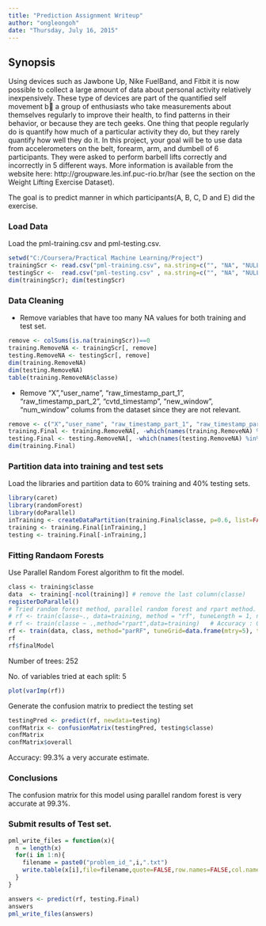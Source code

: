 ---
title: "Prediction Assignment Writeup"
author: "ongleongoh"
date: "Thursday, July 16, 2015"
---

## Synopsis

Using devices such as Jawbone Up, Nike FuelBand, and Fitbit it is now possible to collect a large amount of data about personal activity relatively inexpensively. These type of devices are part of the quantified self movement b  a group of enthusiasts who take measurements about themselves regularly to improve their health, to find patterns in their behavior, or because they are tech geeks. One thing that people regularly do is quantify how much of a particular activity they do, but they rarely quantify how well they do it. In this project, your goal will be to use data from accelerometers on the belt, forearm, arm, and dumbell of 6 participants. They were asked to perform barbell lifts correctly and incorrectly in 5 different ways. More information is available from the website here: http://groupware.les.inf.puc-rio.br/har (see the section on the Weight Lifting Exercise Dataset). 

The goal is to predict manner in which participants(A, B, C, D and E) did the exercise.

### Load Data
Load the pml-training.csv and pml-testing.csv.
```{r, echo=TRUE}
setwd("C:/Coursera/Practical Machine Learning/Project")
trainingScr <- read.csv("pml-training.csv", na.string=c("", "NA", "NULL", "#DIV/0!"))
testingScr <-  read.csv("pml-testing.csv" , na.string=c("", "NA", "NULL", "#DIV/0!"))
dim(trainingScr); dim(testingScr)
```

### Data Cleaning
- Remove variables that have too many NA values for both training and test set.
```{r, echo=TRUE}
remove <- colSums(is.na(trainingScr))==0
training.RemoveNA <- trainingScr[, remove]
testing.RemoveNA <- testingScr[, remove]
dim(training.RemoveNA)
dim(testing.RemoveNA)
table(training.RemoveNA$classe)
```

- Remove "X","user_name", "raw_timestamp_part_1", "raw_timestamp_part_2", "cvtd_timestamp", "new_window", "num_window" colums from the dataset since they are not relevant.
```{r, echo=TRUE}
remove <- c("X","user_name", "raw_timestamp_part_1", "raw_timestamp_part_2", "cvtd_timestamp", "new_window", "num_window")
training.Final <- training.RemoveNA[, -which(names(training.RemoveNA) %in% remove)]
testing.Final <- testing.RemoveNA[, -which(names(testing.RemoveNA) %in% remove)]
dim(training.Final)
```

### Partition data into training and test sets
Load the libraries and partition data to 60% training and 40% testing sets.
```{r, echo=TRUE}
library(caret)
library(randomForest)
library(doParallel)
inTraining <- createDataPartition(training.Final$classe, p=0.6, list=FALSE)
training <- training.Final[inTraining,]
testing <- training.Final[-inTraining,]
```

### Fitting Randaom Forests
Use Parallel Random Forest algorithm to fit the model.
```{r, echo=TRUE}
class <- training$classe
data  <- training[-ncol(training)] # remove the last column(classe)
registerDoParallel()
# Tried random forest method, parallel random forest and rpart method.
# rf <- train(classe~., data=training, method = "rf", tuneLength = 1, ntree = 80)
# rf <- train(classe ~ .,method="rpart",data=training)   # Accuracy : 0.4966 Not accurate.
rf <- train(data, class, method="parRF", tuneGrid=data.frame(mtry=5), trControl=trainControl(method="none"))
rf
rf$finalModel
```

Number of trees: 252

No. of variables tried at each split: 5

```{r, echo=TRUE}
plot(varImp(rf))
```

Generate the confusion matrix to prediect the testing set
```{r, echo=TRUE}
testingPred <- predict(rf, newdata=testing)
confMatrix <- confusionMatrix(testingPred, testing$classe)
confMatrix
confMatrix$overall
```
Accuracy: 99.3% a very accurate estimate.

### Conclusions
The confusion matrix for this model using parallel random forest is very accurate at 99.3%. 

### Submit results of Test set.

```{r, echo=TRUE}
pml_write_files = function(x){
  n = length(x)
  for(i in 1:n){
    filename = paste0("problem_id_",i,".txt")
    write.table(x[i],file=filename,quote=FALSE,row.names=FALSE,col.names=FALSE)
  }
}

answers <- predict(rf, testing.Final)
answers
pml_write_files(answers)

```
